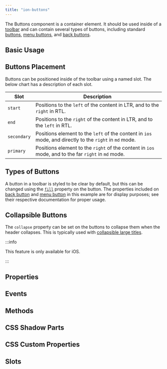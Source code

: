 ```yaml
---
title: "ion-buttons"
---
```


<head>
  <title>ion-buttons: Toolbar Element with Named Slots for Buttons</title>
  <meta name="description" content="The Buttons component is a container element. Buttons placed in a toolbar should be inside the ion-buttons element and can be positioned using named slots." />
</head>


<EncapsulationPill type="scoped" />


The Buttons component is a container element. It should be used inside of a [toolbar](./toolbar) and can contain several types of buttons, including standard [buttons](./button), [menu buttons](./menu-button), and [back buttons](./back-button).

## Basic Usage


<Basic />


## Buttons Placement

Buttons can be positioned inside of the toolbar using a named slot. The below chart has a description of each slot.

| Slot         | Description                                                                                              |
|--------------|----------------------------------------------------------------------------------------------------------|
| `start`      | Positions to the `left` of the content in LTR, and to the `right` in RTL.                                |
| `end`        | Positions to the `right` of the content in LTR, and to the `left` in RTL.                                |
| `secondary`  | Positions element to the `left` of the content in `ios` mode, and directly to the `right` in `md` mode.  |
| `primary`    | Positions element to the `right` of the content in `ios` mode, and to the far `right` in `md` mode.      |


<Placement />


## Types of Buttons

A button in a toolbar is styled to be clear by default, but this can be changed using the [`fill`](./button#fill) property on the button. The properties included on [back button](./back-button) and [menu button](./menu-button) in this example are for display purposes; see their respective documentation for proper usage.


<Types />


## Collapsible Buttons

The `collapse` property can be set on the buttons to collapse them when the header collapses. This is typically used with [collapsible large titles](./title#collapsible-large-titles).

:::info

This feature is only available for iOS.

:::

<!-- Reuse the playground from the Title directory -->

<CollapsibleLargeTitleButtons />


## Properties
<Props />

## Events
<Events />

## Methods
<Methods />

## CSS Shadow Parts
<Parts />

## CSS Custom Properties
<CustomProps />

## Slots
<Slots />
